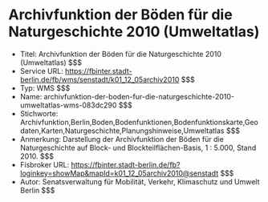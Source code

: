 # Archivfunktion der Böden für die Naturgeschichte 2010 (Umweltatlas)
- Titel: Archivfunktion der Böden für die Naturgeschichte 2010 (Umweltatlas) $$$
- Service URL: https://fbinter.stadt-berlin.de/fb/wms/senstadt/k01_12_05archiv2010 $$$
- Typ: WMS $$$
- Name: archivfunktion-der-boden-fur-die-naturgeschichte-2010-umweltatlas-wms-083dc290 $$$
- Stichworte: Archivfunktion,Berlin,Boden,Bodenfunktionen,Bodenfunktionskarte,Geodaten,Karten,Naturgeschichte,Planungshinweise,Umweltatlas $$$
- Anmerkung: Darstellung der Archivfunktion der Böden für die Naturgeschichte auf Block- und Blockteilflächen-Basis, 1 : 5.000, Stand 2010. $$$
- Fisbroker URL: https://fbinter.stadt-berlin.de/fb?loginkey=showMap&mapId=k01_12_05archiv2010@senstadt $$$
- Autor: Senatsverwaltung für Mobilität, Verkehr, Klimaschutz und Umwelt Berlin $$$
